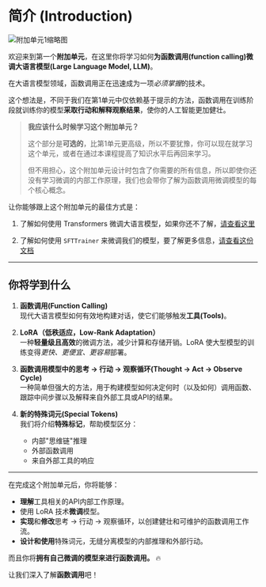 # 简介 (Introduction)

![附加单元1缩略图](https://huggingface.co/datasets/agents-course/course-images/resolve/main/en/bonus-unit1/thumbnail.jpg)

欢迎来到第一个**附加单元**，在这里你将学习如何**为函数调用(function calling)微调大语言模型(Large Language Model, LLM)**。

在大语言模型领域，函数调用正在迅速成为一项*必须掌握*的技术。

这个想法是，不同于我们在第1单元中仅依赖基于提示的方法，函数调用在训练阶段就训练你的模型**采取行动和解释观察结果**，使你的人工智能更加健壮。

> **我应该什么时候学习这个附加单元？**
>
> 这个部分是**可选的**，比第1单元更高级，所以不要犹豫，你可以现在就学习这个单元，或者在通过本课程提高了知识水平后再回来学习。
>  
> 但不用担心，这个附加单元设计时包含了你需要的所有信息，所以即使你还没有学习微调的内部工作原理，我们也会带你了解为函数调用微调模型的每个核心概念。

让你能够跟上这个附加单元的最佳方式是：

1. 了解如何使用 Transformers 微调大语言模型，如果你还不了解，[请查看这里](https://huggingface.co/learn/nlp-course/chapter3/1?fw=pt)

2. 了解如何使用 `SFTTrainer` 来微调我们的模型，要了解更多信息，[请查看这份文档](https://huggingface.co/learn/nlp-course/en/chapter11/1)

---

## 你将学到什么

1. **函数调用(Function Calling)**  
   现代大语言模型如何有效地构建对话，使它们能够触发**工具(Tools)**。

2. **LoRA（低秩适应，Low-Rank Adaptation）**  
   一种**轻量级且高效**的微调方法，减少计算和存储开销。LoRA 使大型模型的训练变得*更快、更便宜、更容易*部署。

3. **函数调用模型中的思考 → 行动 → 观察循环(Thought → Act → Observe Cycle)**  
   一种简单但强大的方法，用于构建模型如何决定何时（以及如何）调用函数、跟踪中间步骤以及解释来自外部工具或API的结果。

4. **新的特殊词元(Special Tokens)**  
   我们将介绍**特殊标记**，帮助模型区分：
   - 内部"思维链"推理  
   - 外部函数调用  
   - 来自外部工具的响应

---

在完成这个附加单元后，你将能够：

- **理解**工具相关的API内部工作原理。  
- 使用 LoRA 技术**微调**模型。  
- **实现**和**修改**思考 → 行动 → 观察循环，以创建健壮和可维护的函数调用工作流。  
- **设计和使用**特殊词元，无缝分离模型的内部推理和外部行动。

而且你将**拥有自己微调的模型来进行函数调用。** 🔥

让我们深入了解**函数调用**吧！